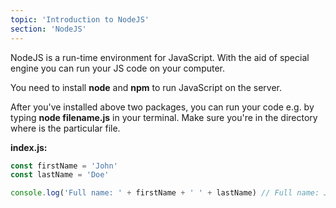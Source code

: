 ```yaml
---
topic: 'Introduction to NodeJS'
section: 'NodeJS'
---
```


<LearnSectionHeader topic={topic} />

<LearnSectionContent>
  NodeJS is a run-time environment for JavaScript. With the aid of
  special engine you can run your JS code on your computer.

You need to install <strong>node</strong> and <strong>npm</strong> to run JavaScript on the server.

After you've installed above two packages, you can run your code e.g. by typing <strong>node filename.js</strong> in your terminal. Make sure you're in the directory where is the particular file.

  <strong>index.js:</strong>
</LearnSectionContent>

```javascript
const firstName = 'John'
const lastName = 'Doe'

console.log('Full name: ' + firstName + ' ' + lastName) // Full name: John Doe
```
